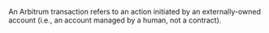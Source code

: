 An Arbitrum transaction refers to an action initiated by an externally-owned account (i.e., an account managed by a human, not a contract).